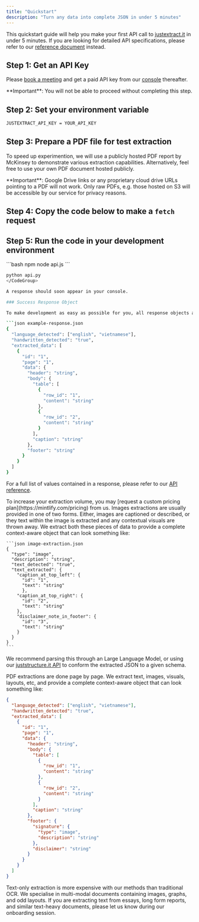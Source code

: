 ```yaml
---
title: "Quickstart"
description: "Turn any data into complete JSON in under 5 minutes"
---
```



This quickstart guide will help you make your first API call to [justextract.it](https://justextract.it) in under 5 minutes. If you are looking for detailed API specifications, please refer to our [reference document](/api-reference) instead.

## Step 1: Get an API Key

Please [book a meeting](https://app.apollo.io/#/meet/jonathan/15-min-onboarding) and
get a paid API key from our [console](https://justextract.it/console) thereafter.

<Info>
  **Important**: You will not be able to proceed without completing this step.
</Info>

## Step 2: Set your environment variable

```bash local.env
JUSTEXTRACT_API_KEY = YOUR_API_KEY
```

## Step 3: Prepare a PDF file for test extraction

To speed up experimention, we will use a publicly hosted PDF report by McKinsey to demonstrate various extraction capabilities. Alternatively, feel free to use your own PDF document hosted publicly.

<Info>
  **Important**: Google Drive links or any proprietary cloud drive URLs pointing
  to a PDF will not work. Only raw PDFs, e.g. those hosted on S3 will be
  accessible by our service for privacy reasons.
</Info>

## Step 4: Copy the code below to make a `fetch` request

<ApiExamples />

## Step 5: Run the code in your development environment

<CodeGroup>
```bash npm
node api.js
```

````bash python
python api.py
</CodeGroup>

A response should soon appear in your console.

### Success Response Object

To make development as easy as possible for you, all response objects are standardized across our APIs:

```json example-response.json
{
  "language_detected": ["english", "vietnamese"],
  "handwritten_detected": "true",
  "extracted_data": [
    {
      "id": "1",
      "page": "1",
      "data": {
        "header": "string",
        "body": {
          "table": [
            {
              "row_id": "1",
              "content": "string"
            },
            {
              "row_id": "2",
              "content": "string"
            }
          ],
          "caption": "string"
        },
        "footer": "string"
      }
    }
  ]
}
````

For a full list of values contained in a response, please refer to our [API reference](/api-reference).

<Tip>
  To increase your extraction volume, you may [request a custom pricing
  plan](https://mintlify.com/pricing) from us.
</Tip>

<AccordionGroup>
  <Accordion icon="image" title="How Images Get Extracted">
    Images extractions are usually provided in one of two forms. Either, images are captioned or described, or they text within the image is extracted and any contextual visuals are thrown away. We extract both these pieces of data to provide a complete context-aware object that can look something like:
    
    ```json image-extraction.json
    {
      "type": "image",
      "description": "string",
      "text_detected": "true",
      "text_extracted": {
        "caption_at_top_left": {
          "id": "1",
          "text": "string"
          },
        "caption_at_top_right": {
          "id": "2",
          "text": "string"
        },
        "disclaimer_note_in_footer": {
          "id": "3",
          "text": "string"
        }
      }
    }
    ```

We recommend parsing this through an Large Language Model, or using our [juststructure.it API](/api/reference) to conform the extracted JSON to a given schema.

</Accordion>
<Accordion icon="file" title="How PDFs Get Extracted">
   PDF extractions are done page by page. We extract text, images, visuals, layouts, etc, and provide a complete context-aware object that can look something like:

```json pdf-extraction.json
{
  "language_detected": ["english", "vietnamese"],
  "handwritten_detected": "true",
  "extracted_data": [
    {
      "id": "1",
      "page": "1",
      "data": {
        "header": "string",
        "body": {
          "table": [
            {
              "row_id": "1",
              "content": "string"
            },
            {
              "row_id": "2",
              "content": "string"
            }
          ],
          "caption": "string"
        },
        "footer": {
          "signature": {
            "type": "image",
            "description": "string"
          },
          "disclaimer": "string"
        }
      }
    }
  ]
}
```

<Note>
  Text-only extraction is more expensive with our methods than traditional OCR.
  We specialise in multi-modal documents containing images, graphs, and odd
  layouts. If you are extracting text from essays, long form reports, and
  similar text-heavy documents, please let us know during our onboarding
  session.
</Note>

</Accordion>
</AccordionGroup>
